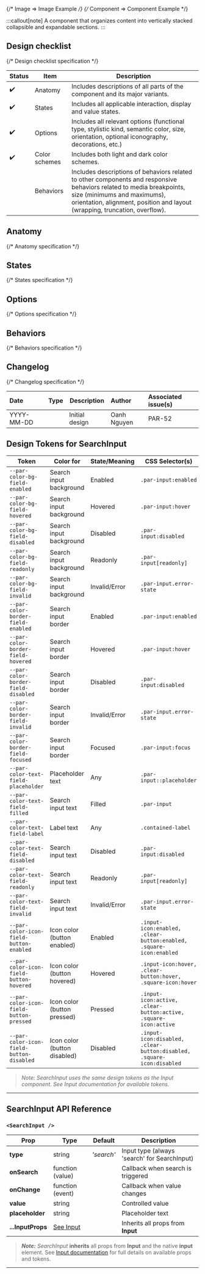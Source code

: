 
<TableOfContents />

{/* Image => Image Example */}
{/* Component => Component Example */}

:::callout[note]
A component that organizes content into vertically stacked collapsible and expandable sections.
:::

## Design checklist <span id="design-checklist"></span>

{/* Design checklist specification */}

| Status | Item          | Description                                                                                                                                                                                                                       |
| ------ | ------------- | --------------------------------------------------------------------------------------------------------------------------------------------------------------------------------------------------------------------------------- |
| ✔️     | Anatomy       | Includes descriptions of all parts of the component and its major variants.                                                                                                                                                       |
| ✔️     | States        | Includes all applicable interaction, display and value states.                                                                                                                                                                    |
| ✔️     | Options       | Includes all relevant options (functional type, stylistic kind, semantic color, size, orientation, optional iconography, decorations, etc.)                                                                                       |
| ✔️     | Color schemes | Includes both light and dark color schemes.                                                                                                                                                                                       |
|        | Behaviors     | Includes descriptions of behaviors related to other components and responsive behaviors related to media breakpoints, size (minimums and maximums), orientation, alignment, position and layout (wrapping, truncation, overflow). |

## Anatomy <span id="anatomy"></span>

{/* Anatomy specification */}

## States <span id="states"></span>

{/* States specification */}

## Options <span id="options"></span>

{/* Options specification */}

## Behaviors <span id="behaviors"></span>

{/* Behaviors specification */}

## Changelog <span id="changelog"></span>

{/* Changelog specification */}

| Date       | Type                                                     | Description    | Author      | Associated issue(s) |
| :--------- | :------------------------------------------------------- | -------------- | :---------- | :------------------ |
| YYYY-MM-DD | <Badge size='sm' kind='glass' color='cyan' label="new"/> | Initial design | Oanh Nguyen | PAR-52              |

## Design Tokens for SearchInput

| **Token**                                | **Color for**                | **State/Meaning** | **CSS Selector(s)**                                                   |
| ---------------------------------------- | ---------------------------- | ----------------- | --------------------------------------------------------------------- |
| `--par-color-bg-field-enabled`           | Search input background      | Enabled           | `.par-input:enabled`                                                  |
| `--par-color-bg-field-hovered`           | Search input background      | Hovered           | `.par-input:hover`                                                    |
| `--par-color-bg-field-disabled`          | Search input background      | Disabled          | `.par-input:disabled`                                                 |
| `--par-color-bg-field-readonly`          | Search input background      | Readonly          | `.par-input[readonly]`                                                |
| `--par-color-bg-field-invalid`           | Search input background      | Invalid/Error     | `.par-input.error-state`                                              |
| `--par-color-border-field-enabled`       | Search input border          | Enabled           | `.par-input:enabled`                                                  |
| `--par-color-border-field-hovered`       | Search input border          | Hovered           | `.par-input:hover`                                                    |
| `--par-color-border-field-disabled`      | Search input border          | Disabled          | `.par-input:disabled`                                                 |
| `--par-color-border-field-invalid`       | Search input border          | Invalid/Error     | `.par-input.error-state`                                              |
| `--par-color-border-field-focused`       | Search input border          | Focused           | `.par-input:focus`                                                    |
| `--par-color-text-field-placeholder`     | Placeholder text             | Any               | `.par-input::placeholder`                                             |
| `--par-color-text-field-filled`          | Search input text            | Filled            | `.par-input`                                                          |
| `--par-color-text-field-label`           | Label text                   | Any               | `.contained-label`                                                    |
| `--par-color-text-field-disabled`        | Search input text            | Disabled          | `.par-input:disabled`                                                 |
| `--par-color-text-field-readonly`        | Search input text            | Readonly          | `.par-input[readonly]`                                                |
| `--par-color-text-field-invalid`         | Search input text            | Invalid/Error     | `.par-input.error-state`                                              |
| `--par-color-icon-field-button-enabled`  | Icon color (button enabled)  | Enabled           | `.input-icon:enabled, .clear-button:enabled, .square-icon:enabled`    |
| `--par-color-icon-field-button-hovered`  | Icon color (button hovered)  | Hovered           | `.input-icon:hover, .clear-button:hover, .square-icon:hover`          |
| `--par-color-icon-field-button-pressed`  | Icon color (button pressed)  | Pressed           | `.input-icon:active, .clear-button:active, .square-icon:active`       |
| `--par-color-icon-field-button-disabled` | Icon color (button disabled) | Disabled          | `.input-icon:disabled, .clear-button:disabled, .square-icon:disabled` |

> _Note: SearchInput uses the same design tokens as the Input component. See Input documentation for available tokens._

---

## SearchInput API Reference

### `<SearchInput />`

| **Prop**          | **Type**                  | **Default** | **Description**                              |
| ----------------- | ------------------------- | ----------- | -------------------------------------------- |
| **type**          | string                    | _'search'_  | Input type (always 'search' for SearchInput) |
| **onSearch**      | function (value)          |             | Callback when search is triggered            |
| **onChange**      | function (event)          |             | Callback when value changes                  |
| **value**         | string                    |             | Controlled value                             |
| **placeholder**   | string                    |             | Placeholder text                             |
| **...InputProps** | [See Input](../BaseInput) |             | Inherits all props from **Input**            |

> **_Note:_** _SearchInput_ **inherits** all props from **Input** and the native **input** element. See [Input documentation](../BaseInput) for full details on available props and tokens.

---
